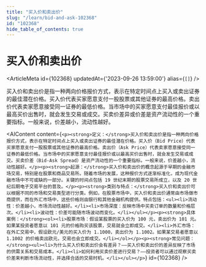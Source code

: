 ```yaml
---
title: "买入价和卖出价"
slug: "/learn/bid-and-ask-102368"
id: "102368"
hide_table_of_contents: true
---
```



# 买入价和卖出价

<ArticleMeta id={102368} updatedAt={'2023-09-26 13:59:00'} alias={`[]`} />
<div className='border-solid border-b border-t-0 my-4 border-[var(--ifm-color-gray-300)]' />

买入价和卖出价是指一种两向价格报价方式，表示在特定时间点上买入或卖出证券的最佳潜在价格。买入价代表买家愿意支付一股股票或其他证券的最高价格。卖出价代表卖家愿意接受同一证券的最低价格。当市场中的买家愿意支付最佳报价或以最高买价出售时，就会发生交易或成交。买卖价差异或价差是资产流动性的一个重要指标。一般来说，价差越小，流动性越好。

<AIContent content={`<p><strong>定义：</strong>买入价和卖出价是指一种两向价格报价方式，表示在特定时间点上买入或卖出证券的最佳潜在价格。买入价（Bid Price）代表买家愿意支付一股股票或其他证券的最高价格。卖出价（Ask Price）代表卖家愿意接受同一证券的最低价格。当市场中的买家愿意支付最佳报价或以最高买价出售时，就会发生交易或成交。买卖价差（Bid-Ask Spread）是资产流动性的一个重要指标。一般来说，价差越小，流动性越好。</p><p><strong>起源：</strong>买入价和卖出价的概念起源于早期的金融市场交易，特别是在股票和商品交易所。随着市场的发展，这种报价方式逐渐标准化，成为现代金融市场中不可或缺的一部分。关键的时间点包括 19 世纪末期的股票交易所成立，以及 20 世纪后期电子交易平台的普及。</p><p><strong>类别与特点：</strong>买入价和卖出价可以根据不同的市场和交易类型进行分类。例如，在股票市场中，买入价和卖出价通常由市场做市商提供，而在外汇市场中，这些价格则由银行和其他金融机构提供。特点包括：<ul><li>流动性：价差越小，市场流动性越好。</li><li>市场深度：反映市场中买卖订单的数量和价格层次。</li><li>波动性：价差可能随市场波动而变化。</li></ul></p><p><strong>具体案例：</strong><ol><li>股票市场：假设某股票的买入价为 100 元，卖出价为 101 元。如果某投资者愿意以 101 元的价格购买该股票，交易就会立即成交。</li><li>外汇市场：在外汇交易中，假设欧元/美元的买入价为 1.1000，卖出价为 1.1002。如果某交易者愿意以 1.1002 的价格卖出欧元，交易也会立即成交。</li></ol></p><p><strong>常见问题：</strong><ul><li>为什么买入价和卖出价会有差异？——买入价和卖出价的差异反映了市场的供需关系和交易成本。</li><li>如何利用买卖价差进行交易？——投资者可以通过观察买卖价差来判断市场流动性，并选择合适的交易时机。</li></ul></p>`} id={102368} />
